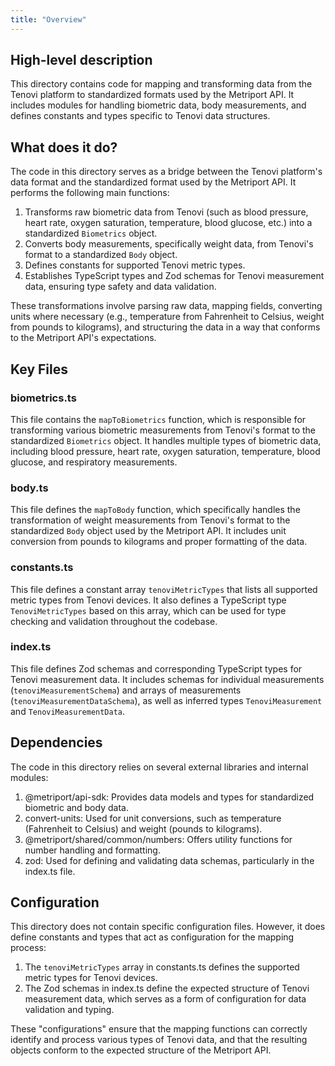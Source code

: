 ```yaml
---
title: "Overview"
---
```


## High-level description
This directory contains code for mapping and transforming data from the Tenovi platform to standardized formats used by the Metriport API. It includes modules for handling biometric data, body measurements, and defines constants and types specific to Tenovi data structures.

## What does it do?
The code in this directory serves as a bridge between the Tenovi platform's data format and the standardized format used by the Metriport API. It performs the following main functions:

1. Transforms raw biometric data from Tenovi (such as blood pressure, heart rate, oxygen saturation, temperature, blood glucose, etc.) into a standardized `Biometrics` object.
2. Converts body measurements, specifically weight data, from Tenovi's format to a standardized `Body` object.
3. Defines constants for supported Tenovi metric types.
4. Establishes TypeScript types and Zod schemas for Tenovi measurement data, ensuring type safety and data validation.

These transformations involve parsing raw data, mapping fields, converting units where necessary (e.g., temperature from Fahrenheit to Celsius, weight from pounds to kilograms), and structuring the data in a way that conforms to the Metriport API's expectations.

## Key Files

### biometrics.ts
This file contains the `mapToBiometrics` function, which is responsible for transforming various biometric measurements from Tenovi's format to the standardized `Biometrics` object. It handles multiple types of biometric data, including blood pressure, heart rate, oxygen saturation, temperature, blood glucose, and respiratory measurements.

### body.ts
This file defines the `mapToBody` function, which specifically handles the transformation of weight measurements from Tenovi's format to the standardized `Body` object used by the Metriport API. It includes unit conversion from pounds to kilograms and proper formatting of the data.

### constants.ts
This file defines a constant array `tenoviMetricTypes` that lists all supported metric types from Tenovi devices. It also defines a TypeScript type `TenoviMetricTypes` based on this array, which can be used for type checking and validation throughout the codebase.

### index.ts
This file defines Zod schemas and corresponding TypeScript types for Tenovi measurement data. It includes schemas for individual measurements (`tenoviMeasurementSchema`) and arrays of measurements (`tenoviMeasurementDataSchema`), as well as inferred types `TenoviMeasurement` and `TenoviMeasurementData`.

## Dependencies
The code in this directory relies on several external libraries and internal modules:

1. @metriport/api-sdk: Provides data models and types for standardized biometric and body data.
2. convert-units: Used for unit conversions, such as temperature (Fahrenheit to Celsius) and weight (pounds to kilograms).
3. @metriport/shared/common/numbers: Offers utility functions for number handling and formatting.
4. zod: Used for defining and validating data schemas, particularly in the index.ts file.

## Configuration
This directory does not contain specific configuration files. However, it does define constants and types that act as configuration for the mapping process:

1. The `tenoviMetricTypes` array in constants.ts defines the supported metric types for Tenovi devices.
2. The Zod schemas in index.ts define the expected structure of Tenovi measurement data, which serves as a form of configuration for data validation and typing.

These "configurations" ensure that the mapping functions can correctly identify and process various types of Tenovi data, and that the resulting objects conform to the expected structure of the Metriport API.